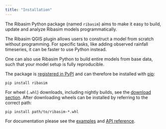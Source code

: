 ```yaml
---
title: "Installation"
---
```


The Ribasim Python package (named `ribasim`) aims to make it easy to build, update and analyze Ribasim models
programmatically.

The Ribasim QGIS plugin allows users to construct a model from scratch without programming.
For specific tasks, like adding observed rainfall timeseries, it can be faster to use
Python instead.

One can also use Ribasim Python to build entire models from base data, such that your model
setup is fully reproducible.

The package is [registered in PyPI](https://pypi.org/project/ribasim/) and can therefore
be installed with [pip](https://docs.python.org/3/installing/index.html):
```
pip install ribasim
```
For wheel (`.whl`) downloads, including nightly builds, see the [download section](/index.qmd#sec-download).
After downloading wheels can be installed by referring to the correct path:
```
pip install path/to/ribasim-*.whl
```

For documentation please see the [examples](/guide/examples.ipynb) and [API reference](/reference/reference).
